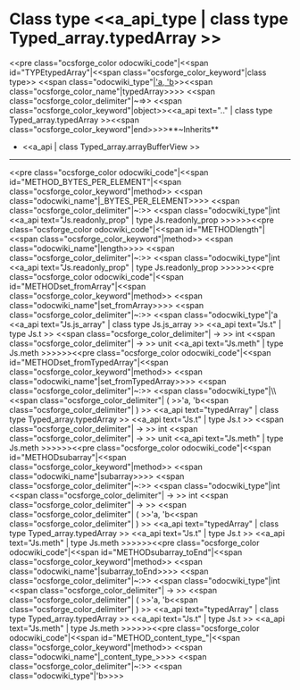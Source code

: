 =Class type <<a_api_type | class type Typed_array.typedArray >> =
<<pre class="ocsforge_color odocwiki_code"|<<span id="TYPEtypedArray"|<<span class="ocsforge_color_keyword"|class type>> <<span class="odocwiki_type"|[['a, 'b]]>><<span class="ocsforge_color_name"|typedArray>>>> <<span class="ocsforge_color_delimiter"|~=>> <<span class="ocsforge_color_keyword"|object>><<a_api text=".." | class type Typed_array.typedArray >><<span class="ocsforge_color_keyword"|end>>>>**~Inherits**
* <<a_api | class Typed_array.arrayBufferView >>

----
<<pre class="ocsforge_color odocwiki_code"|<<span id="METHOD_BYTES_PER_ELEMENT"|<<span class="ocsforge_color_keyword"|method>> <<span class="odocwiki_name"|_BYTES_PER_ELEMENT>>>> <<span class="ocsforge_color_delimiter"|~:>> <<span class="odocwiki_type"|int <<a_api text="Js.readonly_prop" | type Js.readonly_prop >>>>>><<pre class="ocsforge_color odocwiki_code"|<<span id="METHODlength"|<<span class="ocsforge_color_keyword"|method>> <<span class="odocwiki_name"|length>>>> <<span class="ocsforge_color_delimiter"|~:>> <<span class="odocwiki_type"|int <<a_api text="Js.readonly_prop" | type Js.readonly_prop >>>>>><<pre class="ocsforge_color odocwiki_code"|<<span id="METHODset_fromArray"|<<span class="ocsforge_color_keyword"|method>> <<span class="odocwiki_name"|set_fromArray>>>> <<span class="ocsforge_color_delimiter"|~:>> <<span class="odocwiki_type"|'a <<a_api text="Js.js_array" | class type Js.js_array >> <<a_api text="Js.t" | type Js.t >> <<span class="ocsforge_color_delimiter"| -> >> int <<span class="ocsforge_color_delimiter"| -> >> unit <<a_api text="Js.meth" | type Js.meth >>>>>><<pre class="ocsforge_color odocwiki_code"|<<span id="METHODset_fromTypedArray"|<<span class="ocsforge_color_keyword"|method>> <<span class="odocwiki_name"|set_fromTypedArray>>>> <<span class="ocsforge_color_delimiter"|~:>> <<span class="odocwiki_type"|\\<<span class="ocsforge_color_delimiter"| ( >>'a, 'b<<span class="ocsforge_color_delimiter"| ) >> <<a_api text="typedArray" | class type Typed_array.typedArray >> <<a_api text="Js.t" | type Js.t >> <<span class="ocsforge_color_delimiter"| -> >> int <<span class="ocsforge_color_delimiter"| -> >> unit <<a_api text="Js.meth" | type Js.meth >>>>>><<pre class="ocsforge_color odocwiki_code"|<<span id="METHODsubarray"|<<span class="ocsforge_color_keyword"|method>> <<span class="odocwiki_name"|subarray>>>> <<span class="ocsforge_color_delimiter"|~:>> <<span class="odocwiki_type"|int <<span class="ocsforge_color_delimiter"| -> >> int <<span class="ocsforge_color_delimiter"| -> >> <<span class="ocsforge_color_delimiter"| ( >>'a, 'b<<span class="ocsforge_color_delimiter"| ) >> <<a_api text="typedArray" | class type Typed_array.typedArray >> <<a_api text="Js.t" | type Js.t >> <<a_api text="Js.meth" | type Js.meth >>>>>><<pre class="ocsforge_color odocwiki_code"|<<span id="METHODsubarray_toEnd"|<<span class="ocsforge_color_keyword"|method>> <<span class="odocwiki_name"|subarray_toEnd>>>> <<span class="ocsforge_color_delimiter"|~:>> <<span class="odocwiki_type"|int <<span class="ocsforge_color_delimiter"| -> >> <<span class="ocsforge_color_delimiter"| ( >>'a, 'b<<span class="ocsforge_color_delimiter"| ) >> <<a_api text="typedArray" | class type Typed_array.typedArray >> <<a_api text="Js.t" | type Js.t >> <<a_api text="Js.meth" | type Js.meth >>>>>><<pre class="ocsforge_color odocwiki_code"|<<span id="METHOD_content_type_"|<<span class="ocsforge_color_keyword"|method>> <<span class="odocwiki_name"|_content_type_>>>> <<span class="ocsforge_color_delimiter"|~:>> <<span class="odocwiki_type"|'b>>>>